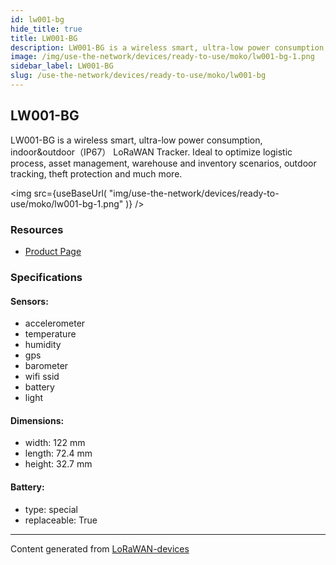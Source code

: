 ```yaml
---
id: lw001-bg
hide_title: true
title: LW001-BG
description: LW001-BG is a wireless smart, ultra-low power consumption, indoor&outdoor（IP67） LoRaWAN Tracker. Ideal to optimize logistic process, asset management, warehouse and inventory scenarios, outdoor tracking, theft protection and much more.
image: /img/use-the-network/devices/ready-to-use/moko/lw001-bg-1.png
sidebar_label: LW001-BG
slug: /use-the-network/devices/ready-to-use/moko/lw001-bg
---
```



## LW001-BG

LW001-BG is a wireless smart, ultra-low power consumption, indoor&outdoor（IP67） LoRaWAN Tracker. Ideal to optimize logistic process, asset management, warehouse and inventory scenarios, outdoor tracking, theft protection and much more.

<img
src={useBaseUrl(
"img/use-the-network/devices/ready-to-use/moko/lw001-bg-1.png"
)}
/>

### Resources

- [Product Page](https://www.mokosmart.com/)

### Specifications

#### Sensors:
- accelerometer
- temperature
- humidity
- gps
- barometer
- wifi ssid
- battery
- light
#### Dimensions:
- width: 122 mm
- length: 72.4 mm
- height: 32.7 mm
#### Battery: 
- type: special
- replaceable: True



---
Content generated from [LoRaWAN-devices](https://github.com/TheThingsNetwork/lorawan-devices)